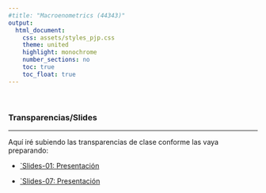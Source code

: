 ```yaml
---
#title: "Macroenometrics (44343)"
output:
  html_document:
    css: assets/styles_pjp.css
    theme: united
    highlight: monochrome 
    number_sections: no
    toc: true
    toc_float: true
---
```


<br>

### Transparencias/Slides

-------------------

Aquí iré subiendo las transparencias de clase conforme las vaya preparando:

- [`Slides-01: Presentación](./slides/ss_01_presentacion-curso.html){target="_blank"}

- [`Slides-07: Presentación](./slides/07/JRom_using_blogdown.html){target="_blank"}
